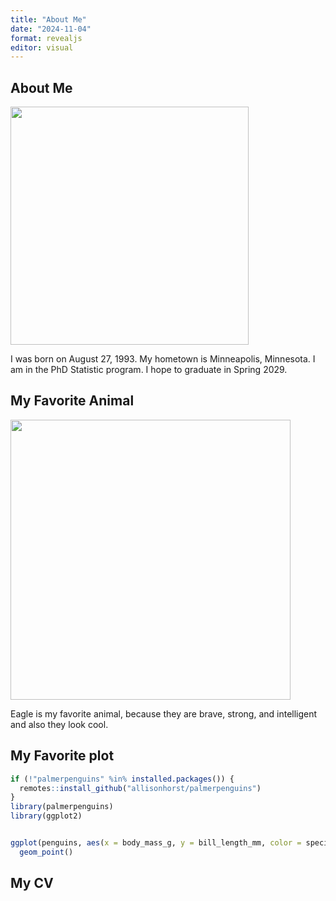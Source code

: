 ```yaml
---
title: "About Me"
date: "2024-11-04"
format: revealjs
editor: visual
---
```


## About Me

![](XKY.png){width="381"}

I was born on August 27, 1993. My hometown is Minneapolis, Minnesota. I am in the PhD Statistic program. I hope to graduate in Spring 2029.

## My Favorite Animal

![](eagle.png){width="448"}

Eagle is my favorite animal, because they are brave, strong, and intelligent and also they look cool.

## My Favorite plot

```r

if (!"palmerpenguins" %in% installed.packages()) {
  remotes::install_github("allisonhorst/palmerpenguins")
}
library(palmerpenguins)
library(ggplot2)


ggplot(penguins, aes(x = body_mass_g, y = bill_length_mm, color = species)) +
  geom_point()


```

## My CV
